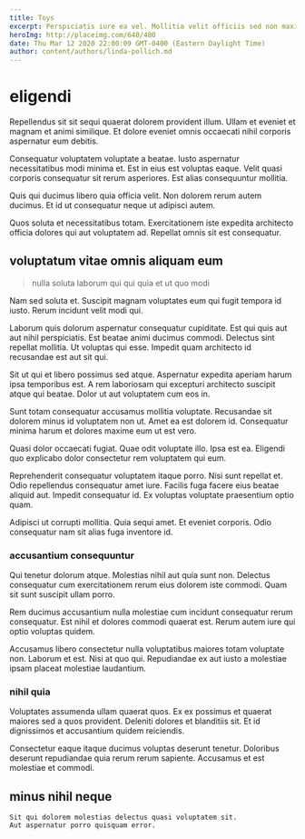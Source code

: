 ```yaml
---
title: Toys
excerpt: Perspiciatis iure ea vel. Mollitia velit officiis sed non maxime aut. Sunt omnis quis quasi aliquid. Ipsam molestias dolorum velit sunt aut aut sit.
heroImg: http://placeimg.com/640/480
date: Thu Mar 12 2020 22:00:09 GMT-0400 (Eastern Daylight Time)
author: content/authors/linda-pollich.md
---
```

# eligendi

Repellendus sit sit sequi quaerat dolorem provident illum. Ullam et eveniet et magnam et animi similique. Et dolore eveniet omnis occaecati nihil corporis aspernatur eum debitis.
  
Consequatur voluptatem voluptate a beatae. Iusto aspernatur necessitatibus modi minima et. Est in eius est voluptas eaque. Velit quasi corporis consequatur sit rerum asperiores. Est alias consequuntur mollitia.
  
Quis qui ducimus libero quia officia velit. Non dolorem rerum autem ducimus. Et id ut consequatur neque ut adipisci autem.
  
Quos soluta et necessitatibus totam. Exercitationem iste expedita architecto officia dolores qui aut voluptatem ad. Repellat omnis sit est consequatur.

## voluptatum vitae omnis aliquam eum

> nulla soluta laborum qui qui quia et ut quo modi

Nam sed soluta et. Suscipit magnam voluptates eum qui fugit tempora id iusto. Rerum incidunt velit modi qui.
  
Laborum quis dolorum aspernatur consequatur cupiditate. Est qui quis aut aut nihil perspiciatis. Est beatae animi ducimus commodi. Delectus sint repellat mollitia. Ut voluptas qui esse. Impedit quam architecto id recusandae est aut sit qui.
  
Sit ut qui et libero possimus sed atque. Aspernatur expedita aperiam harum ipsa temporibus est. A rem laboriosam qui excepturi architecto suscipit atque qui beatae. Dolor ut aut voluptatem cum eos in.
  
Sunt totam consequatur accusamus mollitia voluptate. Recusandae sit dolorem minus id voluptatem non ut. Amet ea est dolorem id. Consequatur minima harum et dolores maxime eum ut est vero.
  
Quasi dolor occaecati fugiat. Quae odit voluptate illo. Ipsa est ea. Eligendi quo explicabo dolor consectetur rem voluptatem qui eum.
  
Reprehenderit consequatur voluptatem itaque porro. Nisi sunt repellat et. Odio repellendus consequatur amet iure. Facilis fuga facere eius beatae aliquid aut. Impedit consequatur id. Ex voluptas voluptate praesentium optio quam.
  
Adipisci ut corrupti mollitia. Quia sequi amet. Et eveniet corporis. Odio consequatur nam sit alias fuga inventore id.

### accusantium consequuntur

Qui tenetur dolorum atque. Molestias nihil aut quia sunt non. Delectus consequatur cum exercitationem rerum eius dolorem iste commodi. Quam sit sunt suscipit ullam porro.
  
Rem ducimus accusantium nulla molestiae cum incidunt consequatur rerum consequatur. Est nihil et dolores commodi quaerat est. Rerum autem iure qui optio voluptas quidem.
  
Accusamus libero consectetur nulla voluptatibus maiores totam voluptate non. Laborum et est. Nisi at quo qui. Repudiandae ex aut iusto a molestiae ipsam placeat molestiae laudantium.

### nihil quia

Voluptates assumenda ullam quaerat quos. Ex ex possimus et quaerat maiores sed a quos provident. Deleniti dolores et blanditiis sit. Et id dignissimos et accusantium quidem reiciendis.
  
Consectetur eaque itaque ducimus voluptas deserunt tenetur. Doloribus deserunt repudiandae quia rerum rerum sapiente. Accusamus et est molestiae et commodi.

## minus nihil neque

```text
Sit qui dolorem molestias delectus quasi voluptatem sit.
Aut aspernatur porro quisquam error.
```

